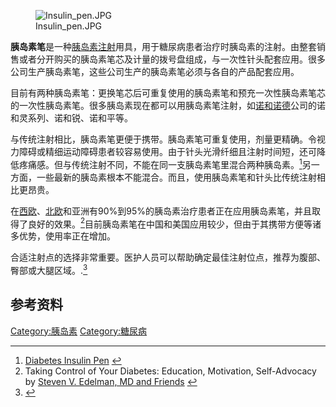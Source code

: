 [[Image:Insulin_pen.JPG|thumb]]

'''胰岛素笔'''是一种[[胰岛素|胰岛素]][[注射|注射]]用具，用于糖尿病患者治疗时胰岛素的注射。由整套销售或者分开购买的胰岛素笔芯及计量的拨号盘组成，与一次性针头配套应用。很多公司生产胰岛素笔，这些公司生产的胰岛素笔必须与各自的产品配套应用。

目前有两种胰岛素笔：更换笔芯后可重复使用的胰岛素笔和预充一次性胰岛素笔芯的一次性胰岛素笔。很多胰岛素现在都可以用胰岛素笔注射，如[[诺和诺德|诺和诺德]]公司的诺和灵系列、诺和锐、诺和平等。

与传统注射相比，胰岛素笔更便于携带。胰岛素笔可重复使用，剂量更精确。令视力障碍或精细运动障碍患者较容易使用。由于针头光滑纤细且注射时间短，还可降低疼痛感。但与传统注射不同，不能在同一支胰岛素笔里混合两种胰岛素。<ref>[http://www.paralumun.com/diabetespen.htm Diabetes Insulin Pen] {{webarchive|url=https://web.archive.org/web/20071209234613/http://www.paralumun.com/diabetespen.htm |date=2007-12-09 }}</ref>另一方面，一些最新的胰岛素根本不能混合。而且，使用胰岛素笔和针头比传统注射相比更昂贵。

在[[欧洲|西欧]]、[[斯堪的纳维亚|北欧]]和亚洲有90%到95%的胰岛素治疗患者正在应用胰岛素笔，并且取得了良好的效果。<ref>Taking Control of Your Diabetes: Education, Motivation, Self-Advocacy by [http://www.tcoyd.org/05/homepage.shtml Steven V. Edelman, MD and Friends] {{webarchive|url=https://web.archive.org/web/20080907143604/http://tcoyd.org/05/homepage.shtml |date=2008-09-07 }}</ref>目前胰岛素笔在中国和美国应用较少，但由于其携带方便等诸多优势，使用率正在增加。

合适注射点的选择非常重要。医护人员可以帮助确定最佳注射位点，推荐为腹部、臀部或大腿区域。.<ref>{{Cite web |url=http://www.myclickfine.com/techniques.html |title=Injection Techniques & Tips |accessdate=2011-05-03 |archive-date=2011-10-08 |archive-url=https://web.archive.org/web/20111008114759/http://www.myclickfine.com/techniques.html |dead-url=no }}</ref>
==参考资料==
{{reflist}}

[[Category:胰岛素|Category:胰岛素]]
[[Category:糖尿病|Category:糖尿病]]